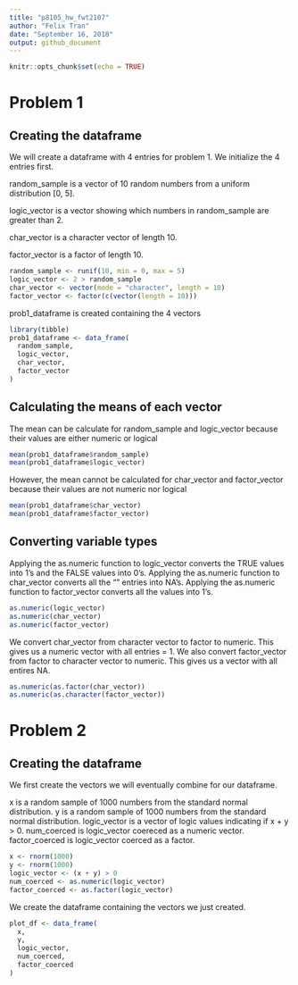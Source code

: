 ```yaml
---
title: "p8105_hw_fwt2107"
author: "Felix Tran"
date: "September 16, 2018"
output: github_document
---
```


```r
knitr::opts_chunk$set(echo = TRUE)
```

# Problem 1
## Creating the dataframe
We will create a dataframe with 4 entries for problem 1. We initialize the 4 entries first.

random_sample is a vector of 10 random numbers from a uniform distribution [0, 5].

logic_vector is a vector showing which numbers in random_sample are greater than 2.

char_vector is a character vector of length 10.

factor_vector is a factor of length 10.

```r
random_sample <- runif(10, min = 0, max = 5)
logic_vector <- 2 > random_sample
char_vector <- vector(mode = "character", length = 10)
factor_vector <- factor(c(vector(length = 10)))
```


prob1_dataframe is created containing the 4 vectors

```r
library(tibble)
prob1_dataframe <- data_frame(
  random_sample,
  logic_vector,
  char_vector,
  factor_vector
)
```

## Calculating the means of each vector
The mean can be calculate for random_sample and logic_vector because their
values are either numeric or logical 

```r
mean(prob1_dataframe$random_sample)
mean(prob1_dataframe$logic_vector)
```


However, the mean cannot be calculated for char_vector and factor_vector 
because their values are not numeric nor logical
```r
mean(prob1_dataframe$char_vector)
mean(prob1_dataframe$factor_vector)
```

## Converting variable types
Applying the as.numeric function to logic_vector converts the TRUE values
into 1's and the FALSE values into 0's. Applying the as.numeric function to
char_vector converts all the "" entries into NA's. Applying the as.numeric
function to factor_vector converts all the values into 1's.
```r
as.numeric(logic_vector)
as.numeric(char_vector)
as.numeric(factor_vector)
```

We convert char_vector from character vector to factor to numeric. This
gives us a numeric vector with all entries = 1. We also convert
factor_vector from factor to character vector to numeric. This gives
us a vector with all entires NA.
```r
as.numeric(as.factor(char_vector))
as.numeric(as.character(factor_vector))
```


# Problem 2
## Creating the dataframe

We first create the vectors we will eventually combine for our dataframe.

x is a random sample of 1000 numbers from the standard normal distribution.
y is a random sample of 1000 numbers from the standard normal distribution.
logic_vector is a vector of logic values indicating if x + y > 0.
num_coerced is logic_vector coereced as a numeric vector.
factor_coerced is logic_vector coerced as a factor.
```r
x <- rnorm(1000)
y <- rnorm(1000)
logic_vector <- (x + y) > 0
num_coerced <- as.numeric(logic_vector)
factor_coerced <- as.factor(logic_vector)
```

We create the dataframe containing the vectors we just created.
```r
plot_df <- data_frame(
  x,
  y,
  logic_vector,
  num_coerced,
  factor_coerced
)
```


